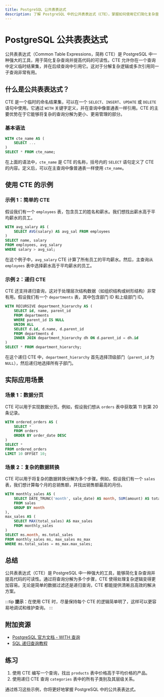 ```yaml
---
title: PostgreSQL 公共表表达式
description: 了解 PostgreSQL 中的公共表表达式（CTE），掌握如何使用它们简化复杂查询并提高代码可读性。
---
```


# PostgreSQL 公共表表达式

公共表表达式（Common Table Expressions，简称 CTE）是 PostgreSQL 中一种强大的工具，用于简化复杂查询并提高代码的可读性。CTE 允许你在一个查询中定义临时结果集，并在后续查询中引用它。这对于分解复杂逻辑或多次引用同一子查询非常有用。

## 什么是公共表表达式？

CTE 是一个临时的命名结果集，可以在一个 `SELECT`、`INSERT`、`UPDATE` 或 `DELETE` 语句中使用。它通过 `WITH` 关键字定义，并在查询中像普通表一样引用。CTE 的主要优势在于它能够将复杂的查询分解为更小、更易管理的部分。

### 基本语法

```sql
WITH cte_name AS (
    SELECT ...
)
SELECT * FROM cte_name;
```

在上面的语法中，`cte_name` 是 CTE 的名称，括号内的 `SELECT` 语句定义了 CTE 的内容。定义后，可以在主查询中像普通表一样使用 `cte_name`。

## 使用 CTE 的示例

### 示例 1：简单的 CTE

假设我们有一个 `employees` 表，包含员工的姓名和薪水。我们想找出薪水高于平均薪水的员工。

```sql
WITH avg_salary AS (
    SELECT AVG(salary) AS avg_sal FROM employees
)
SELECT name, salary
FROM employees, avg_salary
WHERE salary > avg_sal;
```

在这个例子中，`avg_salary` CTE 计算了所有员工的平均薪水。然后，主查询从 `employees` 表中选择薪水高于平均薪水的员工。

### 示例 2：递归 CTE

CTE 还支持递归查询，这对于处理层次结构数据（如组织结构或树形结构）非常有用。假设我们有一个 `departments` 表，其中包含部门 ID 和上级部门 ID。

```sql
WITH RECURSIVE department_hierarchy AS (
    SELECT id, name, parent_id
    FROM departments
    WHERE parent_id IS NULL
    UNION ALL
    SELECT d.id, d.name, d.parent_id
    FROM departments d
    INNER JOIN department_hierarchy dh ON d.parent_id = dh.id
)
SELECT * FROM department_hierarchy;
```

在这个递归 CTE 中，`department_hierarchy` 首先选择顶级部门（`parent_id` 为 `NULL`），然后递归地选择所有子部门。

## 实际应用场景

### 场景 1：数据分页

CTE 可以用于实现数据分页。例如，假设我们想从 `orders` 表中获取第 11 到第 20 条记录。

```sql
WITH ordered_orders AS (
    SELECT *
    FROM orders
    ORDER BY order_date DESC
)
SELECT *
FROM ordered_orders
LIMIT 10 OFFSET 10;
```

### 场景 2：复杂的数据转换

CTE 可以用于将复杂的数据转换分解为多个步骤。例如，假设我们有一个 `sales` 表，我们想计算每个月的总销售额，并找出销售额最高的月份。

```sql
WITH monthly_sales AS (
    SELECT DATE_TRUNC('month', sale_date) AS month, SUM(amount) AS total_sales
    FROM sales
    GROUP BY month
),
max_sales AS (
    SELECT MAX(total_sales) AS max_sales
    FROM monthly_sales
)
SELECT ms.month, ms.total_sales
FROM monthly_sales ms, max_sales ms_max
WHERE ms.total_sales = ms_max.max_sales;
```

## 总结

公共表表达式（CTE）是 PostgreSQL 中一种强大的工具，能够简化复杂查询并提高代码的可读性。通过将查询分解为多个步骤，CTE 使得处理复杂逻辑变得更加容易。无论是简单的数据过滤还是递归查询，CTE 都能提供清晰且高效的解决方案。

:::tip
**提示**：在使用 CTE 时，尽量保持每个 CTE 的逻辑简单明了，这样可以更容易地调试和维护查询。
:::

## 附加资源

- [PostgreSQL 官方文档 - WITH 查询](https://www.postgresql.org/docs/current/queries-with.html)
- [SQL 递归查询教程](https://www.sqlservertutorial.net/sql-server-basics/sql-server-recursive-cte/)

## 练习

1. 使用 CTE 编写一个查询，找出 `products` 表中价格高于平均价格的产品。
2. 使用递归 CTE 查询 `categories` 表中的所有子类别及其层级关系。

通过练习这些示例，你将更好地掌握 PostgreSQL 中的公共表表达式。